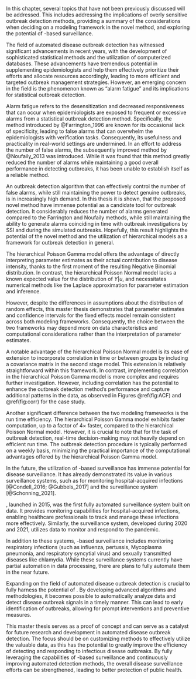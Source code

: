 \chapter{Discussion}

In this chapter, several topics that have not been previously discussed will be addressed. This includes addressing the implications of overly sensitive outbreak detection methods, providing a summary of the considerations when deciding on a modeling framework in the novel method, and exploring the potential of \gls{MiBa}-based surveillance.


\section{Alarm fatigue and the implications for outbreak detection}

The field of automated disease outbreak detection has witnessed significant advancements in recent years, with the development of sophisticated statistical methods and the utilization of computerized databases. These advancements have tremendous potential in supplementing epidemiologists and help them effectively prioritize their efforts and allocate resources accordingly, leading to more efficient and targeted outbreak management strategies. However, an emerging concern in the field is the phenomenon known as "alarm fatigue" and its implications for statistical outbreak detection.

Alarm fatigue refers to the desensitization and decreased responsiveness that can occur when epidemiologists are exposed to frequent or excessive alarms from a statistical outbreak detection method. Specifically, the method introduced by @Farrington_1996 are known for its occasional lack of specificity, leading to false alarms that can overwhelm the epidemiologists with verification tasks. Consequently, its usefulness and practicality in real-world settings are undermined. In an effort to address the number of false alarms, the subsequently improved method by @Noufaily_2013 was introduced. While it was found that this method greatly reduced the number of alarms while maintaining a good overall performance in detecting outbreaks, it has been unable to establish itself as a reliable method. 

An outbreak detection algorithm that can effectively control the number of false alarms, while still maintaining the power to detect genuine outbreaks, is in increasingly high demand. In this thesis it is shown, that the proposed novel method have immense potential as a candidate tool for outbreak detection. It considerably reduces the number of alarms generated compared to the Farrington and Noufaily methods, while still maintaining the ability to generate alarms coinciding in time with outbreak investigations by SSI and during the simulated outbreaks. Hopefully, this result highlights the potential of the novel method and the utilization of hierarchical models as a framework for outbreak detection in general.

\section{For and against for the two modeling frameworks in the novel method}

The hierarchical Poisson Gamma model offers the advantage of directly interpreting parameter estimates as their actual contribution to disease intensity, thanks to the first moment of the resulting Negative Binomial distribution. In contrast, the hierarchical Poisson Normal model lacks a known expected value for the distribution of $Y|u$, and necessitates numerical methods like the Laplace approximation for parameter estimation and inference.

However, despite the differences in assumptions about the distribution of random effects, this master thesis demonstrates that parameter estimates and confidence intervals for the fixed effects model remain consistent across both modeling frameworks. Consequently, the choice between the two frameworks may depend more on data characteristics and computational considerations rather than the interpretation of parameter estimates.

A notable advantage of the hierarchical Poisson Normal model is its ease of extension to incorporate correlation in time or between groups by including a covariance matrix in the second stage model. This extension is relatively straightforward within this framework. In contrast, implementing correlation in the hierarchical Poisson Gamma model is more complex and requires further investigation. However, including correlation has the potential to enhance the outbreak detection method's performance and capture additional patterns in the data, as observed in Figures \@ref(fig:ACF) and \@ref(fig:corr) for the \gls{STEC} case study.

Another significant difference between the two modeling frameworks is the run time efficiency. The hierarchical Poisson Gamma model exhibits faster computation, up to a factor of $4\times$ faster, compared to the hierarchical Poisson Normal model. However, it is crucial to note that for the task of outbreak detection, real-time decision-making may not heavily depend on efficient run time. The outbreak detection procedure is typically performed on a weekly basis, minimizing the practical importance of the computational advantages offered by the hierarchical Poisson Gamma model.

\section{Harnessing the potential of MiBa}

In the future, the utilization of \gls{MiBa}-based surveillance has immense potential for disease surveillance. It has already demonstrated its value in various surveillance systems, such as \gls{HAIBA} for monitoring hospital-acquired infections [@Condell_2016; @Gubbels_2017] and the \gls{COVID-19} surveillance system [@Schonning_2021].

\gls{HAIBA}, launched in 2015, was the first fully automated surveillance system built on \gls{MiBa} data. It provides monitoring capabilities for hospital-acquired infections, enabling healthcare professionals to track and manage these infections more effectively. Similarly, the \gls{COVID-19} surveillance system, developed during 2020 and 2021, utilizes \gls{MiBa} data to monitor and respond to the \gls{COVID-19} pandemic.

In addition to these systems, \gls{MiBa}-based surveillance includes monitoring respiratory infections (such as influenza, pertussis, Mycoplasma pneumonia, and respiratory syncytial virus) and sexually transmitted diseases like chlamydia. While these surveillance systems currently have partial automation in data processing, there are plans to fully automate them in the near future.

Expanding on the field of automated disease outbreak detection is crucial to fully harness the potential of \gls{MiBa}. By developing advanced algorithms and methodologies, it becomes possible to automatically analyze \gls{MiBa} data and detect disease outbreak signals in a timely manner. This can lead to early identification of outbreaks, allowing for prompt interventions and preventive measures.

This master thesis serves as a proof of concept and can serve as a catalyst for future research and development in automated disease outbreak detection. The focus should be on customizing methods to effectively utilize the valuable \gls{MiBa} data, as this has the potential to greatly improve the efficiency of detecting and responding to infectious disease outbreaks. By fully leveraging the capabilities of \gls{MiBa}-based surveillance and continuously improving automated detection methods, the overall disease surveillance efforts can be strengthened, leading to better protection of public health.

\cleardoublepage